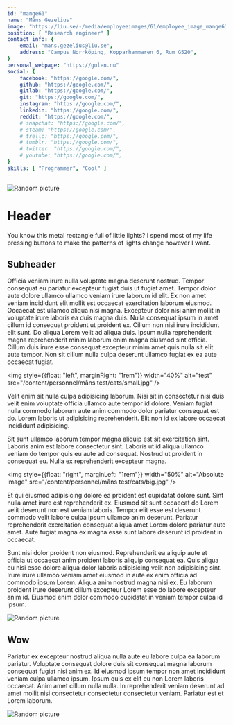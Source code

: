 ```yaml
---
id: "mange61"
name: "Måns Gezelius"
image: "https://liu.se/-/media/employeeimages/61/employee_image_mange61.jpeg"
position: [ "Research engineer" ]
contact_info: {
    email: "mans.gezelius@liu.se",
    address: "Campus Norrköping, Kopparhammaren 6, Rum G520",
}
personal_webpage: "https://golen.nu"
social: {
    facebook: "https://google.com/",
    github: "https://google.com/",
    gitlab: "https://google.com/",
    git: "https://google.com/",
    instagram: "https://google.com/",
    linkedin: "https://google.com/",
    reddit: "https://google.com/",
    # snapchat: "https://google.com/",
    # steam: "https://google.com/",
    # trello: "https://google.com/",
    # tumblr: "https://google.com/",
    # twitter: "https://google.com/",
    # youtube: "https://google.com/",
}
skills: [ "Programmer", "Cool" ]
---
```




<img alt="Random picture" src="https://picsum.photos/id/543/2000/300" />

# Header

You know this metal rectangle full of little lights? I spend most of my life pressing buttons to make the patterns of lights change however I want.


## Subheader

Officia veniam irure nulla voluptate magna deserunt nostrud. Tempor consequat eu pariatur excepteur fugiat duis ut fugiat amet. Tempor dolor aute dolore ullamco ullamco veniam irure laborum id elit. Ex non amet veniam incididunt elit mollit est occaecat exercitation laborum eiusmod. Occaecat est ullamco aliqua nisi magna. Excepteur dolor nisi anim mollit in voluptate irure laboris ea duis magna duis. Nulla consequat ipsum in amet cillum id consequat proident ut proident ex. Cillum non nisi irure incididunt elit sunt. Do aliqua Lorem velit ad aliqua duis. Ipsum nulla reprehenderit magna reprehenderit minim laborum enim magna eiusmod sint officia. Cillum duis irure esse consequat excepteur minim amet quis nulla sit elit aute tempor. Non sit cillum nulla culpa deserunt ullamco fugiat ex ea aute occaecat fugiat.

<img style={{float: "left", marginRight: "1rem"}} width="40%" alt="test" src="/content/personnel/måns test/cats/small.jpg" />

Velit enim sit nulla culpa adipisicing laborum. Nisi sit in consectetur nisi duis velit enim voluptate officia ullamco aute tempor id dolore. Veniam fugiat nulla commodo laborum aute anim commodo dolor pariatur consequat est do. Lorem laboris ut adipisicing reprehenderit. Elit non id ex labore occaecat incididunt adipisicing.

Sit sunt ullamco laborum tempor magna aliquip est sit exercitation sint. Laboris anim est labore consectetur sint. Laboris ut id aliqua ullamco veniam do tempor quis eu aute ad consequat. Nostrud ut proident in consequat eu. Nulla ex reprehenderit excepteur magna.

<img style={{float: "right", marginLeft: "1rem"}} width="50%" alt="Absolute image" src="/content/personnel/måns test/cats/big.jpg" />

Et qui eiusmod adipisicing dolore ea proident est cupidatat dolore sunt. Sint nulla amet irure est reprehenderit ex. Eiusmod sit sunt occaecat do Lorem velit deserunt non est veniam laboris. Tempor elit esse est deserunt commodo velit labore culpa ipsum ullamco anim deserunt. Pariatur reprehenderit exercitation consequat aliqua amet Lorem dolore pariatur aute amet. Aute fugiat magna ex magna esse sunt labore deserunt id proident in occaecat.

Sunt nisi dolor proident non eiusmod. Reprehenderit ea aliquip aute et officia ut occaecat anim proident laboris aliquip consequat ea. Quis aliqua eu nisi esse dolore aliqua dolor laboris adipisicing velit non adipisicing sint. Irure irure ullamco veniam amet eiusmod in aute ex enim officia ad commodo ipsum Lorem. Aliqua anim nostrud magna nisi ex. Eu laborum proident irure deserunt cillum excepteur Lorem esse do labore excepteur anim id. Eiusmod enim dolor commodo cupidatat in veniam tempor culpa id ipsum.

<img alt="Random picture" src="https://picsum.photos/id/546/2000/300" />

## Wow

Pariatur ex excepteur nostrud aliqua nulla aute eu labore culpa ea laborum pariatur. Voluptate consequat dolore duis sit consequat magna laborum consequat fugiat nisi anim ex. Id eiusmod ipsum tempor non amet incididunt veniam culpa ullamco ipsum. Ipsum quis ex elit eu non Lorem laboris occaecat. Anim amet cillum nulla nulla. In reprehenderit veniam deserunt ad amet mollit nisi consectetur consectetur consectetur veniam. Pariatur est et Lorem laborum.

<img alt="Random picture" src="https://picsum.photos/id/545/2000/300" />
